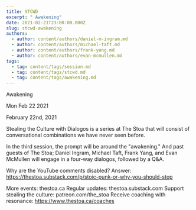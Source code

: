 ```yaml
---
title: STCWD
excerpt: " Awakening"
date: 2021-02-21T23:00:00.000Z
slug: stcwd-awakening
authors:
  - author: content/authors/daniel-m-ingram.md
  - author: content/authors/michael-taft.md
  - author: content/authors/frank-yang.md
  - author: content/authors/evan-mcmullen.md
tags:
  - tag: content/tags/session.md
  - tag: content/tags/stcwd.md
  - tag: content/tags/awakening.md
---
```




 Awakening

Mon Feb 22 2021

February 22nd, 2021

Stealing the Culture with Dialogos is a series at The Stoa that will consist of conversational combinations we have never seen before.

In the third session, the prompt will be around the "awakening." And past guests of The Stoa; Daniel Ingram, Michael Taft, Frank Yang, and Evan McMullen will engage in a four-way dialogos, followed by a Q&A. 

Why are the YouTube comments disabled? Answer: https://thestoa.substack.com/p/stoic-punk-or-why-you-should-stop

More events: thestoa.ca
Regular updates: thestoa.substack.com
Support stealing the culture: patreon.com/the_stoa
Receive coaching with resonance: https://www.thestoa.ca/coaches


